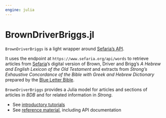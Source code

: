```yaml
---
engine: julia
---
```


# BrownDriverBriggs.jl

`BrownDriverBriggs` is a light wrapper around [Sefaria's API](https://developers.sefaria.org/reference/getting-started-with-your-api).

It uses the endpoint at `https://www.sefaria.org/api/words` to retrieve articles from [Sefaria](https://www.sefaria.org)'s digital version of Brown, Driver and Brigg's *A Hebrew and English Lexicon of the Old Testament* and extracts from 
*Strong's Exhaustive Concordance of the Bible with Greek and Hebrew Dictionary* prepared by the [Blue Letter Bible](https://www.blueletterbible.org).


`BrownDriverBriggs` provides a Julia model for articles and sections of articles in *BDB* and for related information in *Strong*.

- See [introductory tutorials](./tutorials/)
- See [reference material](./reference/), including API documentation